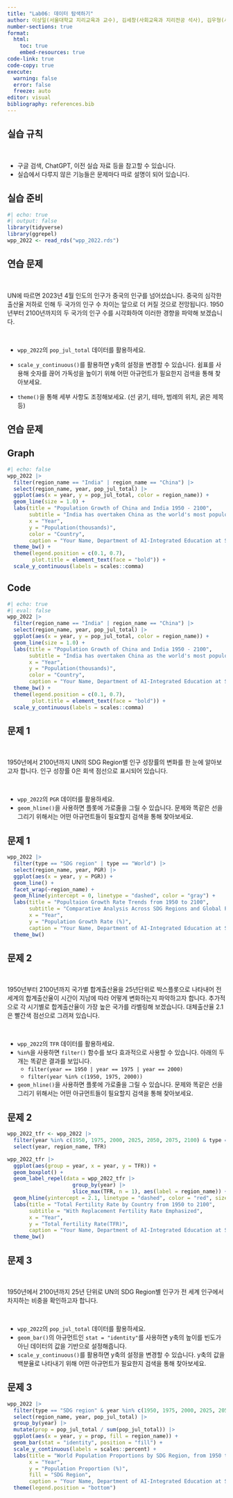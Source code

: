 ```yaml
---
title: "Lab06: 데이터 탐색하기"
author: 이상일(서울대학교 지리교육과 교수), 김세창(사회교육과 지리전공 석사), 김우형(사회교육과 지리전공 석사과정)
number-sections: true
format: 
  html: 
    toc: true
    embed-resources: true
code-link: true
code-copy: true
execute: 
  warning: false
  error: false
  freeze: auto
editor: visual
bibliography: references.bib
---
```


## 실습 규칙 {.smaller}

<br/>

-   구글 검색, ChatGPT, 이전 실습 자료 등을 참고할 수 있습니다.
-   실습에서 다루지 않은 기능들은 문제마다 따로 설명이 되어 있습니다.

## 실습 준비

```r
#| echo: true
#| output: false
library(tidyverse)
library(ggrepel)
wpp_2022 <- read_rds("wpp_2022.rds")
```

## 연습 문제 {.smaller}

<br/>

UN에 따르면 2023년 4월 인도의 인구가 중국의 인구를 넘어섰습니다. 중국의 심각한 출산율 저하로 인해 두 국가의 인구 수 차이는 앞으로 더 커질 것으로 전망됩니다. 1950년부터 2100년까지의 두 국가의 인구 수를 시각화하여 이러한 경향을 파악해 보겠습니다.

<br/>

-   `wpp_2022`의 `pop_jul_total` 데이터를 활용하세요.

-   `scale_y_continuous()`를 활용하면 y축의 설정을 변경할 수 있습니다. 쉼표를 사용해 숫자를 끊어 가독성을 높이기 위해 어떤 아규먼트가 필요한지 검색을 통해 찾아보세요.

-   `theme()`을 통해 세부 사항도 조정해보세요. (선 굵기, 테마, 범례의 위치, 굵은 제목 등)

## 연습 문제

::: panel-tabset
## Graph

```r
#| echo: false
wpp_2022 |> 
  filter(region_name == "India" | region_name == "China") |> 
  select(region_name, year, pop_jul_total) |> 
  ggplot(aes(x = year, y = pop_jul_total, color = region_name)) +
  geom_line(size = 1.0) +
  labs(title = "Population Growth of China and India 1950 - 2100",
       subtitle = "India has overtaken China as the world's most populous country",
       x = "Year",
       y = "Population(thousands)",
       color = "Country",
       caption = "Your Name, Department of AI-Integrated Education at SNU") +
  theme_bw() +
  theme(legend.position = c(0.1, 0.7),
        plot.title = element_text(face = "bold")) +
  scale_y_continuous(labels = scales::comma)
```

## Code

```r
#| echo: true
#| eval: false
wpp_2022 |> 
  filter(region_name == "India" | region_name == "China") |> 
  select(region_name, year, pop_jul_total) |> 
  ggplot(aes(x = year, y = pop_jul_total, color = region_name)) +
  geom_line(size = 1.0) +
  labs(title = "Population Growth of China and India 1950 - 2100",
       subtitle = "India has overtaken China as the world's most populous country",
       x = "Year",
       y = "Population(thousands)",
       color = "Country",
       caption = "Your Name, Department of AI-Integrated Education at SNU") +
  theme_bw() +
  theme(legend.position = c(0.1, 0.7),
        plot.title = element_text(face = "bold")) +
  scale_y_continuous(labels = scales::comma)
```
:::

## 문제 1 {.smaller}

<br/>

1950년에서 2100년까지 UN의 SDG Region별 인구 성장률의 변화를 한 눈에 알아보고자 합니다. 인구 성장률 0은 회색 점선으로 표시되어 있습니다.

<br/>

-   `wpp_2022`의 `PGR` 데이터를 활용하세요.
-   `geom_hline()`을 사용하면 플롯에 가로줄을 그릴 수 있습니다. 문제와 똑같은 선을 그리기 위해서는 어떤 아규먼트들이 필요할지 검색을 통해 찾아보세요.

## 문제 1

```r
wpp_2022 |> 
  filter(type == "SDG region" | type == "World") |> 
  select(region_name, year, PGR) |> 
  ggplot(aes(x = year, y = PGR)) +
  geom_line() +
  facet_wrap(~region_name) +
  geom_hline(yintercept = 0, linetype = "dashed", color = "gray") +
  labs(title = "Popultaion Growth Rate Trends from 1950 to 2100",
       subtitle = "Comparative Analysis Across SDG Regions and Global Patterns",
       x = "Year",
       y = "Population Growth Rate (%)",
       caption = "Your Name, Department of AI-Integrated Education at SNU") +
  theme_bw()
```

## 문제 2 {.smaller}

<br/>

1950년부터 2100년까지 국가별 합계출산율을 25년단위로 박스플롯으로 나타내어 전 세계의 합계출산율이 시간이 지남에 따라 어떻게 변화하는지 파악하고자 합니다. 추가적으로 각 시기별로 합계출산율이 가장 높은 국가를 라벨링해 보겠습니다. 대체출산율 2.1은 빨간색 점선으로 그려져 있습니다.

<br/>

-   `wpp_2022`의 `TFR` 데이터를 활용하세요.
-   `%in%`을 사용하면 `filter()` 함수를 보다 효과적으로 사용할 수 있습니다. 아래의 두 개는 똑같은 결과를 보입니다.
    -   `filter(year == 1950 | year == 1975 | year == 2000)`
    -   `filter(year %in% c(1950, 1975, 2000))`
-   `geom_hline()`을 사용하면 플롯에 가로줄을 그릴 수 있습니다. 문제와 똑같은 선을 그리기 위해서는 어떤 아규먼트들이 필요할지 검색을 통해 찾아보세요.

## 문제 2

```r
wpp_2022_tfr <- wpp_2022 |> 
  filter(year %in% c(1950, 1975, 2000, 2025, 2050, 2075, 2100) & type == "Country/Area") |>
  select(year, region_name, TFR)

wpp_2022_tfr |> 
  ggplot(aes(group = year, x = year, y = TFR)) + 
  geom_boxplot() +
  geom_label_repel(data = wpp_2022_tfr |> 
                     group_by(year) |> 
                     slice_max(TFR, n = 1), aes(label = region_name)) +
  geom_hline(yintercept = 2.1, linetype = "dashed", color = "red", size = 1) +
  labs(title = "Total Fertility Rate by Country from 1950 to 2100",
       subtitle = "With Replacement Fertility Rate Emphasized",
       x = "Year",
       y = "Total Fertility Rate(TFR)",
       caption = "Your Name, Department of AI-Integrated Education at SNU") +
  theme_bw()
```

## 문제 3 {.smaller}

<br/>

1950년에서 2100년까지 25년 단위로 UN의 SDG Region별 인구가 전 세계 인구에서 차지하는 비중을 확인하고자 합니다.

<br/>

-   `wpp_2022`의 `pop_jul_total` 데이터를 활용하세요.
-   `geom_bar()`의 아규먼트인 `stat = "identity"`를 사용하면 y축의 높이를 빈도가 아닌 데이터의 값을 기반으로 설정해줍니다.
-   `scale_y_continuous()`를 활용하면 y축의 설정을 변경할 수 있습니다. y축의 값을 백분율로 나타내기 위해 어떤 아규먼트가 필요한지 검색을 통해 찾아보세요.

## 문제 3

```r
wpp_2022 |> 
  filter(type == "SDG region" & year %in% c(1950, 1975, 2000, 2025, 2050, 2075, 2100)) |> 
  select(region_name, year, pop_jul_total) |> 
  group_by(year) |> 
  mutate(prop = pop_jul_total / sum(pop_jul_total)) |> 
  ggplot(aes(x = year, y = prop, fill = region_name)) +
  geom_bar(stat = "identity", position = "fill") +
  scale_y_continuous(labels = scales::percent) +
  labs(title = "World Population Proportions by SDG Region, from 1950 to 2100",
       x = "Year",
       y = "Population Proportion (%)",
       fill = "SDG Region",
       caption = "Your Name, Department of AI-Integrated Education at SNU") +
  theme(legend.position = "bottom")
```
